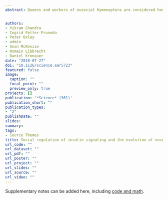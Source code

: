 ```yaml
---
abstract: Queens and workers of eusocial Hymenoptera are considered homologous to the reproductive and brood care phases of an ancestral subsocial life cycle. However, the molecular mechanisms underlying the evolution of reproductive division of labor remain obscure. Using a brain transcriptomics screen, we identified a single gene, insulin-like peptide 2 (ilp2), which is always up-regulated in ant reproductives, likely because they are better nourished than their nonreproductive nestmates. In clonal raider ants (*Ooceraea biroi*), larval signals inhibit adult reproduction by suppressing ilp2, thus producing a colony reproductive cycle reminiscent of ancestral subsociality. However, increasing ILP2 peptide levels overrides larval suppression, thereby breaking the colony cycle and inducing a stable division of labor. These findings suggest a simple model for the origin of ant eusociality via nutritionally determined reproductive asymmetries potentially amplified by larval signals.


authors:
- Vikram Chandra
- Ingrid Fetter-Pruneda
- Peter Oxley
- admin
- Sean McKenzie
- Romain Libbrecht
- Daniel Kronauer
date: "2018-07-27"
doi: "10.1126/science.aar5723"
featured: false
image:
  caption: ""
  focal_point: ""
  preview_only: true
projects: []
publication: '*Science* (361)'
publication_short: ""
publication_types:
- "2"
publishDate: ""
slides:
summary:
tags:
- Source Themes
title: Social regulation of insulin signaling and the evolution of eusociality in ants
url_code: ""
url_dataset: ""
url_pdf: ""
url_poster: ""
url_project: ""
url_slides: ""
url_source: ""
url_video: ""
---
```


Supplementary notes can be added here, including [code and math](https://sourcethemes.com/academic/docs/writing-markdown-latex/).
